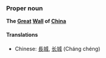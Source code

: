 ===Proper noun===
'''The [[Great]] [[Wall]] of [[China]]'''

====Translations====
*Chinese: [[長城]], [[长城]] (Cháng chéng)